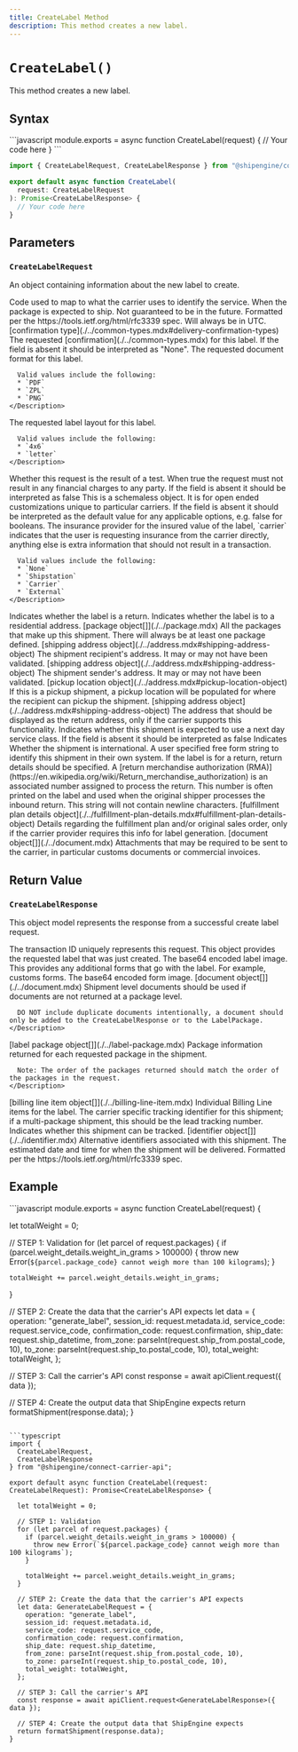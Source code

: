 ```yaml
---
title: CreateLabel Method
description: This method creates a new label.
---
```



`CreateLabel()`
===========================
This method creates a new label.


Syntax
-----------------------------------------------
<CodeWrapper>
```javascript
module.exports = async function CreateLabel(request) {
  // Your code here
}
```

```typescript
import { CreateLabelRequest, CreateLabelResponse } from "@shipengine/connect-carrier-api";

export default async function CreateLabel(
  request: CreateLabelRequest
): Promise<CreateLabelResponse> {
  // Your code here
}
```
</CodeWrapper>



Parameters
-----------------------------------------------

### `CreateLabelRequest`
An object containing information about the new label to create.

<Reference>

  <Field name="service_code" type="string" nullable={false}>
    <Description>
      Code used to map to what the carrier uses to identify the service.
    </Description>
  </Field>

  <Field name="ship_datetime" type="string" nullable={false}>
    <Description>
      When the package is expected to ship. Not guaranteed to be in the future. 
      Formatted per the https://tools.ietf.org/html/rfc3339 spec. Will always be in UTC.
    </Description>
  </Field>

 <Field name="confirmation" type="string" nullable={true}>
    <Type>
      [confirmation type](./../common-types.mdx#delivery-confirmation-types)
    </Type>
    <Description>
      The requested [confirmation](./../common-types.mdx) for this label. 
      If the field is absent it should be interpreted as "None".
    </Description>
  </Field>

 <Field name="label_format" type="string" nullable={true}>
    <Description>
      The requested document format for this label.
      
      Valid values include the following:
      * `PDF`
      * `ZPL`
      * `PNG`
    </Description>
  </Field>
  
 <Field name="label_layout" type="string" nullable={true}>
    <Description>
      The requested label layout for this label.
      
      Valid values include the following:
      * `4x6`
      * `letter`
    </Description>
  </Field>
  
 <Field name="is_test_label" type="boolean" nullable={true}>
    <Description>
      Whether this request is the result of a test. 
      When true the request must not result in any financial charges to any party. 
      If the field is absent it should be interpreted as false
    </Description>
  </Field>

  <Field name="advanced_options" type="object" nullable={true}>
    <Description>
      This is a schemaless object. It is for open ended customizations unique to particular carriers.
      If the field is absent it should be interpreted as the default value for any applicable options, e.g. false for booleans.
    </Description>
  </Field>
  
  <Field name="insurance_provider" type="string" nullable={true}>
    <Description>
      The insurance provider for the insured value of the label, 
      `carrier` indicates that the user is requesting insurance from the carrier directly, 
      anything else is extra information that should not result in a transaction.
      
      Valid values include the following:
      * `None`
      * `Shipstation`
      * `Carrier`
      * `External`
    </Description>
  </Field>
   
  <Field name="is_return_label" type="boolean" nullable={false}>
    <Description>
      Indicates whether the label is a return.
    </Description>
  </Field>

  <Field name="is_residential" type="boolean" nullable={false}>
    <Description>
      Indicates whether the label is to a residential address.
    </Description>
  </Field>

  <Field name="packages" nullable={false}>
    <Type>
      [package object[]](./../package.mdx)
    </Type>
    <Description>
      All the packages that make up this shipment. There will always be at least one package defined.
    </Description>
  </Field>

  <Field name="ship_to" nullable={false}>
    <Type>
      [shipping address object](./../address.mdx#shipping-address-object)
    </Type>
    <Description>
      The shipment recipient's address. It may or may not have been validated.
    </Description>
  </Field>

  <Field name="ship_from" nullable={false}>
    <Type>
      [shipping address object](./../address.mdx#shipping-address-object)
    </Type>
    <Description>
      The shipment sender's address. It may or may not have been validated.
    </Description>
  </Field>

  <Field name="pickup_location" nullable={true}>
    <Type>
      [pickup location object](./../address.mdx#pickup-location-object)
    </Type>
    <Description>
      If this is a pickup shipment, a pickup location will be populated for where the recipient can pickup the shipment.
    </Description>
  </Field>

  <Field name="ship_from_display" nullable={true}>
    <Type>
      [shipping address object](./../address.mdx#shipping-address-object)
    </Type>
    <Description>
      The address that should be displayed as the return address, only if the carrier supports this functionality.
    </Description>
  </Field>

  <Field name="next_day" type="boolean" nullable={true}>
    <Description>
      Indicates whether this shipment is expected to use a next day service class. 
      If the field is absent it should be interpreted as false
    </Description>
  </Field>

  <Field name="international" type="boolean" nullable={true}>
    <Description>
      Indicates Whether the shipment is international.
    </Description>
  </Field>

  <Field name="reference" type="string" nullable={true}>
    <Description>
      A user specified free form string to identify this shipment in their own system.
    </Description>
  </Field>

  <Field name="return_details" type="object" nullable={true}>
    <Description>
      If the label is for a return, return details should be specified.
    </Description>
  </Field>

  <Field name="return_details.rma_number" type="string" nullable={false}>
    <Description>
      A [return merchandise authorization (RMA)](https://en.wikipedia.org/wiki/Return_merchandise_authorization) is an associated number assigned to process the return. This number is often printed on the label and used when the original shipper processes the inbound return. This string will not contain newline characters.
    </Description>
  </Field>
  
  <Field name="fulfillment_plan_details" nullable={true}>
    <Type>
      [fulfillment plan details object](./../fulfillment-plan-details.mdx#fulfillment-plan-details-object)
    </Type>
    <Description>
      Details regarding the fulfillment plan and/or original sales order, only if the carrier provider requires this info for label generation.
    </Description>
  </Field>
  
  <Field name="attachments" nullable={true}>
    <Type>
      [document object[]](./../document.mdx)
    </Type>
    <Description>
      Attachments that may be required to be sent to the carrier, in particular customs documents or commercial invoices.
    </Description>
  </Field>

</Reference>



Return Value
-----------------------------------------------
### `CreateLabelResponse`
This object model represents the response from a successful create label request.

<Reference>

  <Field name="transaction_id" type="string" required={true}>
    <Description>
      The transaction ID uniquely represents this request.
    </Description>
  </Field>

  <Field name="label_download" type="object" required={false}>
    <Description>
      This object provides the requested label that was just created.
    </Description>
  </Field>

  <Field name="label_download.label_data" type="string" required={true}>
    <Description>
      The base64 encoded label image.
    </Description>
  </Field>

  <Field name="from_download" type="object" required={false}>
    <Description>
      This provides any additional forms that go with the label. For example, customs forms.
    </Description>
  </Field>

  <Field name="from_download.from_data" type="string" required={true}>
    <Description>
      The base64 encoded form image.
    </Description>
  </Field>

  <Field name="document" required={false}>
    <Type>
      [document object[]](./../document.mdx)
    </Type>
    <Description>
      Shipment level documents should be used if documents are not returned at a package level.
      
      DO NOT include duplicate documents intentionally, a document should only be added to the CreateLabelResponse or to the LabelPackage.
    </Description>
  </Field>

  <Field name="packages" required={false}>
    <Type>
      [label package object[]](./../label-package.mdx)
    </Type>
    <Description>
      Package information returned for each requested package in the shipment.
      
      Note: The order of the packages returned should match the order of the packages in the request.
    </Description>
  </Field>

  <Field name="billing_line_items" required={false}>
    <Type>
      [billing line item object[]](./../billing-line-item.mdx)
    </Type>
    <Description>
      Individual Billing Line items for the label.
    </Description>
  </Field>

  <Field name="tracking_number" type="string" required={false}>
    <Description>
      The carrier specific tracking identifier for this shipment; if a multi-package shipment, this should be the lead tracking number.
    </Description>
  </Field>

  <Field name="trackable" type="boolean" required={false}>
    <Description>
      Indicates whether this shipment can be tracked.
    </Description>
  </Field>

  <Field name="alternative_identifiers" required={false}>
    <Type>
      [identifier object[]](./../identifier.mdx)
    </Type>
    <Description>
      Alternative identifiers associated with this shipment.
    </Description>
  </Field>

  <Field name="estimated_delivery_datetime" type="string" required={false}>
    <Description>
      The estimated date and time for when the shipment will be delivered. 
      Formatted per the https://tools.ietf.org/html/rfc3339 spec.
    </Description>
  </Field>

</Reference>



Example
-----------------------------------------------
<CodeWrapper>
```javascript
module.exports = async function CreateLabel(request) {

  let totalWeight = 0;

  // STEP 1: Validation
  for (let parcel of request.packages) {
    if (parcel.weight_details.weight_in_grams > 100000) {
      throw new Error(`${parcel.package_code} cannot weigh more than 100 kilograms`);
    }

    totalWeight += parcel.weight_details.weight_in_grams;
  }

  // STEP 2: Create the data that the carrier's API expects
  let data = {
    operation: "generate_label",
    session_id: request.metadata.id,
    service_code: request.service_code,
    confirmation_code: request.confirmation,
    ship_date: request.ship_datetime,
    from_zone: parseInt(request.ship_from.postal_code, 10),
    to_zone: parseInt(request.ship_to.postal_code, 10),
    total_weight: totalWeight,
  };

  // STEP 3: Call the carrier's API
  const response = await apiClient.request({ data });

  // STEP 4: Create the output data that ShipEngine expects
  return formatShipment(response.data);
}
```

```typescript
import {
  CreateLabelRequest,
  CreateLabelResponse
} from "@shipengine/connect-carrier-api";

export default async function CreateLabel(request: CreateLabelRequest): Promise<CreateLabelResponse> {

  let totalWeight = 0;

  // STEP 1: Validation
  for (let parcel of request.packages) {
    if (parcel.weight_details.weight_in_grams > 100000) {
      throw new Error(`${parcel.package_code} cannot weigh more than 100 kilograms`);
    }

    totalWeight += parcel.weight_details.weight_in_grams;
  }

  // STEP 2: Create the data that the carrier's API expects
  let data: GenerateLabelRequest = {
    operation: "generate_label",
    session_id: request.metadata.id,
    service_code: request.service_code,
    confirmation_code: request.confirmation,
    ship_date: request.ship_datetime,
    from_zone: parseInt(request.ship_from.postal_code, 10),
    to_zone: parseInt(request.ship_to.postal_code, 10),
    total_weight: totalWeight,
  };

  // STEP 3: Call the carrier's API
  const response = await apiClient.request<GenerateLabelResponse>({ data });

  // STEP 4: Create the output data that ShipEngine expects
  return formatShipment(response.data);
}
```
</CodeWrapper>
